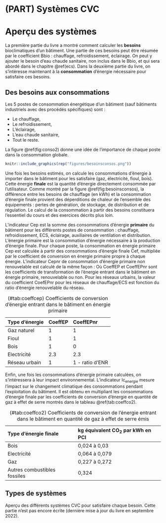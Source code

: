 # (PART) Systèmes CVC {-}

# Aperçu des systèmes

La première partie du livre a montré comment calculer les **besoins** bioclimatiques d'un bâtiment. Une partie de ces besoins peut être résumée par le coefficient Bbio : chauffage, refroidissement, éclairage. On peut y ajouter le besoin d'eau chaude sanitaire, non inclus dans le Bbio, et qui sera abordé dans le chapitre \@ref(ecs). Dans la deuxième partie du livre, on s'intéresse maintenant à la **consommation** d'énergie nécessaire pour satisfaire ces besoins.

## Des besoins aux consommations

Les 5 postes de consommation énergétique d'un bâtiment (sauf bâtiments industriels avec des procédés spécifiques) sont :

* Le chauffage,
* Le refroidissement,
* L'éclairage,
* L'eau chaude sanitaire,
* Tout le reste.

La figure \@ref(fig:conso2) donne une idée de l'importance de chaque poste dans la consommation globale.

```r
knitr::include_graphics(rep("figures/besoinsconsos.png"))
```

Une fois les besoins estimés, on calcule les consommations d'énergie à importer dans le bâtiment pour les satisfaire (gaz, électricité, fioul, bois). Cette énergie **finale** est la quantité d'énergie directement consommée par l'utilisateur. Comme montré par la figure \@ref(fig:besoinsconsos), la différence entre les besoins de chauffage (en kWh) et la consommation d'énergie finale provient des déperditions de chaleur de l'ensemble des équipements : pertes de génération, de stockage, de distribution et de régulation. Le calcul de la consommation à partir des besoins constituera l'essentiel du cours et des exercices décrits plus loin.

L'indicateur Cep est la somme des consommations d'énergie **primaire** du bâtiment pour les différents postes de consommation : chauffage, refroidissement, ECS, éclairage, auxiliaires de ventilation et distribution. L'énergie primaire est la consommation d'énergie nécessaire à la production d'énergie finale. Pour chaque poste, la consommation en énergie primaire Cep est calculée à partir des consommations d’énergie finale Cef, multipliée par le coefficient de conversion en énergie primaire propre à chaque énergie. L'indicateur Cepnr de consommation d'énergie primaire non renouvelable est calculé de la même façon :
\begin{align}
    \mathrm{Cep} & = \sum_\mathrm{energie} \mathrm{Cef}(\mathrm{energie}) \times \mathrm{CoefEP}(\mathrm{energie}) (\#eq:cep)\\
    \mathrm{Cepnr} & = \sum_\mathrm{energie} \mathrm{Cef}(\mathrm{energie}) \times \mathrm{CoefEPnr}(\mathrm{energie}) (\#eq:cepnr)
\end{align}
Où CoeffEP et CoeffEPnr sont les coefficients de transformation de l'énergie entrant dans le bâtiment en énergie primaire, renouvelable ou non. Pour les réseaux urbains, la valeur du coefficient CoefEPnr pour les réseaux de chauffage/ECS est fonction du ratio d’énergie renouvelable du réseau.

Table: (\#tab:coeffcep) Coefficients de conversion d'énergie entrant dans le bâtiment en énergie primaire

Type d'énergie    CoeffEP    CoeffEPnr
---------------   --------   ----------
Gaz naturel           1          1
Fioul                 1          1
Bois                  1          0
Electricité         2.3         2.3 
Réseau urbain         1      1 - ratio d'ENR

Enfin, une fois les consommations d'énergie primaire calculées, on s'intéressera à leur impact environnemental. L'indicateur Ic$_\mathrm{energie}$ mesure l'impact sur le changement climatique des consommations pendant l'exploitation du bâtiment. Il est obtenu en multipliant les consommations d'énergie finale par les coefficients de conversion d'énergie en quantité de gaz à effet de serre montrés dans le tableau \@ref(tab:coeffco2).

Table: (\#tab:coeffco2) Coefficients de conversion de l'énergie entrant dans le bâtiment en quantité de gaz à effet de serre émis

Type d'énergie finale               kg équivalent CO$_2$ par kWh en PCI
----------------------              ------------------------------------
Bois                                  0,024 à 0,03 
Electricité                             0,064 à 0,079
Gaz                                     0,227 à 0,272
Autres combustibles fossiles          0,324

## Types de systèmes

Aperçu des différents systèmes CVC pour satisfaire chaque besoin. Cette partie n'est pas encore écrite (dernière mise à jour du livre en septembre 2022).

